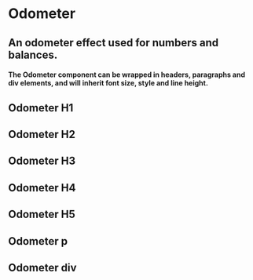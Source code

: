 
# Odometer

## An odometer effect used for numbers and balances.

<NPM npm={props.npm} />

#### The Odometer component can be wrapped in headers, paragraphs and div elements, and will inherit font size, style and line height.

## Odometer H1

<OdometerH1 />

## Odometer H2

<OdometerH2 />

## Odometer H3

<OdometerH3 />

## Odometer H4

<OdometerH4 />

## Odometer H5

<OdometerH5 />

## Odometer p

<OdometerP />

## Odometer div

<OdometerDiv />
